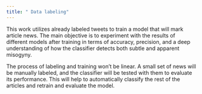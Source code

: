 ```yaml
---
title: " Data labeling"
---
```

This work utilizes already labeled tweets to train a model that will mark article news. The main objective is to experiment with the results of different models after training in terms of accuracy, precision, and a deep understanding of how the classifier detects both subtle and apparent misogyny. 

The process of labeling and training won't be linear. A small set of news will be manually labeled, and the classifier will be tested with them to evaluate its performance. This will help to automatically classify the rest of the articles and retrain and evaluate the model.
